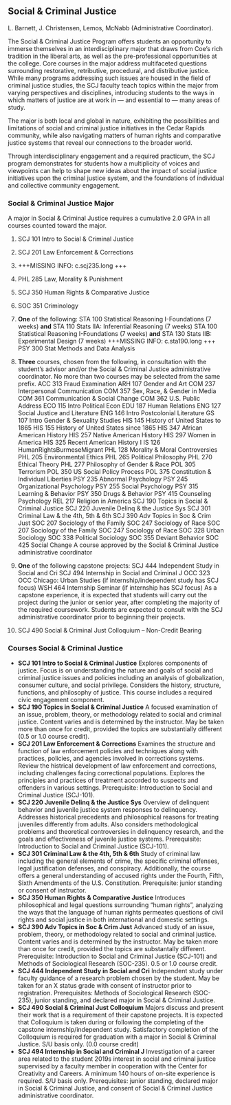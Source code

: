 ## Social & Criminal Justice
L. Barnett, J. Christensen, Lemos, McNabb (Administrative Coordinator).

The Social & Criminal Justice Program offers students an opportunity to immerse themselves in an interdisciplinary major that draws from Coe’s rich tradition in the liberal arts, as well as the pre-professional opportunities at the college. Core courses in the major address multifaceted questions surrounding restorative, retributive, procedural, and distributive justice. While many programs addressing such issues are housed in the field of criminal justice studies, the SCJ faculty teach topics within the major from varying perspectives and disciplines, introducing students to the ways in which matters of justice are at work in — and essential to — many areas of study.

The major is both local and global in nature, exhibiting the possibilities and limitations of social and criminal justice initiatives in the Cedar Rapids community, while also navigating matters of human rights and comparative justice systems that reveal our connections to the broader world.

Through interdisciplinary engagement and a required practicum, the SCJ program demonstrates for students how a multiplicity of voices and viewpoints can help to shape new ideas about the impact of social justice initiatives upon the criminal justice system, and the foundations of individual and collective community engagement.

### Social & Criminal Justice Major
A major in Social & Criminal Justice requires a cumulative 2.0 GPA in all courses counted toward the major.

1. SCJ 101 Intro to Social & Criminal Justice 

2. SCJ 201 Law Enforcement & Corrections 

3. +++MISSING INFO: c.scj235.long +++ 

4. PHL 285 Law, Morality & Punishment 

5. SCJ 350 Human Rights & Comparative Justice 

6. SOC 351 Criminology
 
7. **One** of the following:
	STA 100 Statistical Reasoning I-Foundations (7 weeks) **and** STA 110 Stats IIA: Inferential Reasoning (7 weeks)
	STA 100 Statistical Reasoning I-Foundations (7 weeks) **and** STA 130 Stats IIB: Experimental Design (7 weeks)
	+++MISSING INFO: c.sta190.long +++
	PSY 300 Stat Methods and Data Analysis

8. **Three** courses, chosen from the following, in consultation with the student’s advisor and/or the Social & Criminal Justice administrative coordinator. No more than two courses may be selected from the same prefix.
	ACC 313 Fraud Examination
	ARH 107 Gender and Art
	COM 237 Interpersonal Communication
	COM 357 Sex, Race, & Gender in Media
	COM 361 Communication & Social Change
	COM 362 U.S. Public Address
	ECO 115 Intro Political Econ
	EDU 187 Human Relations
	ENG 127 Social Justice and Literature
	ENG 146 Intro Postcolonial Literature
	GS 107 Intro Gender & Sexuality Studies
	HIS 145 History of United States to 1865
	HIS 155 History of United States since 1865
	HIS 347 African American History
	HIS 257 Native American History
	HIS 297 Women in America
	HIS 325 Recent American History I
	IS 126 HumanRightsBurmeseMigrant
	PHL 128 Morality & Moral Controversies
	PHL 205 Environmental Ethics
	PHL 265 Political Philosophy
	PHL 270 Ethical Theory
	PHL 277 Philosophy of Gender & Race
	POL 305 Terrorism
	POL 350 US Social Policy Process
	POL 375 Constitution & Individual Liberties
	PSY 235 Abnormal Psychology
	PSY 245 Organizational Psychology
	PSY 255 Social Psychology
	PSY 315 Learning & Behavior
	PSY 350 Drugs & Behavior
	PSY 415 Counseling Psychology
	REL 217 Religion in America
	SCJ 190 Topics in Social & Criminal Justice
	SCJ 220 Juvenile Delinq & the Justice Sys
	SCJ 301 Criminal Law & the 4th, 5th & 6th
	SCJ 390 Adv Topics in Soc & Crim Just
	SOC 207 Sociology of the Family
	SOC 247 Sociology of Race
	SOC 207 Sociology of the Family
	SOC 247 Sociology of Race
	SOC 328 Urban Sociology
	SOC 338 Political Sociology
	SOC 355 Deviant Behavior
	SOC 425 Social Change
	A course approved by the Social & Criminal Justice administrative coordinator

9. **One** of the following capstone projects:
	SCJ 444 Independent Study in Social and Cri
	SCJ 494 Internship in Social and Criminal J
	OCC 323 OCC Chicago: Urban Studies (if internship/independent study has SCJ focus)
	WSH 464 Internship Seminar (if internship has SCJ focus)
	As a capstone experience, it is expected that students will carry out the project during the junior or senior year, after completing the majority of the required coursework. Students are expected to consult with the SCJ administrative coordinator prior to beginning their projects. 

10. SCJ 490 Social & Criminal Just Colloquium -- Non-Credit Bearing

### Courses Social & Criminal Justice

- **SCJ 101 Intro to Social & Criminal Justice**
  Explores components of justice. Focus is on understanding the nature and goals of social and criminal justice issues and policies including an analysis of globalization, consumer culture, and social privilege. Considers the history, structure, functions, and philosophy of justice. This course includes a required civic engagement component.  
- **SCJ 190 Topics in Social & Criminal Justice**
  A focused examination of an issue, problem, theory, or methodology related to social and criminal justice. Content varies and is determined by the instructor. May be taken more than once for credit, provided the topics are substantially different (0.5 or 1.0 course credit).
- **SCJ 201 Law Enforcement & Corrections**
  Examines the structure and function of law enforcement policies and techniques along with practices, policies, and agencies involved in corrections systems. Review the histrical development of law enforcement and corrections, including challenges facing correctional populations. Explores the principles and practices of treatment accorded to suspects and offenders in various settings. Prerequisite: Introduction to Social and Criminal Justice (SCJ-101).  
- **SCJ 220 Juvenile Delinq & the Justice Sys**
  Overview of delinquent behavior and juvenile justice system responses to delinquency. Addresses historical precedents and philosophical reasons for treating juveniles differently from adults. Also considers methodological problems and theoretical controversies in delinquency research, and the goals and effectiveness of juvenile justice systems. Prerequisite: Introduction to Social and Criminal Justice (SCJ-101).
- **SCJ 301 Criminal Law & the 4th, 5th & 6th**
  Study of criminal law including the general elements of crime, the specific criminal offenses, legal justification defenses, and conspiracy. Additionally, the course offers a general understanding of accused rights under the Fourth, Fifth, Sixth Amendments of the U.S. Constitution. Prerequisite: junior standing or consent of instructor.  
- **SCJ 350 Human Rights & Comparative Justice**
  Introduces philosophical and legal questions surrounding "human rights", analyzing the ways that the language of human rights permeates questions of civil rights and social justice in both international and domestic settings.
- **SCJ 390 Adv Topics in Soc & Crim Just**
  Advanced study of an issue, problem, theory, or methodology related to social and criminal justice. Content varies and is determined by the instructor. May be taken more than once for credit, provided the topics are substantally different. Prerequisite: Introduction to Social and Criminal Justice (SCJ-101) and Methods of Sociological Research (SOC-235). 0.5 or 1.0 course credit.  
- **SCJ 444 Independent Study in Social and Cri**
  Independent study under faculty guidance of a research problem chosen by the student. May be taken for an X status grade with consent of instructor prior to registration. Prerequisites: Methods of Sociological Research (SOC-235), junior standing, and declared major in Social & Criminal Justice.
- **SCJ 490 Social & Criminal Just Colloquium**
  Majors discuss and present their work that is a requirement of their capstone projects. It is expected that Colloquium is taken during or following the completing of the capstone internship/independent study. Satisfactory completion of the Colloquium is required for graduation with a major in Social & Criminal Justice. S/U basis only. (0.0 course credit)
- **SCJ 494 Internship in Social and Criminal J**
  Investigation of a career area related to the student 2019s interest in social and criminal justice supervised by a faculty member in cooperation with the Center for Creativity and Careers. A minimum 140 hours of on-site experience is required. S/U basis only. Prerequisites: junior standing, declared major in Social & Criminal Justice, and consent of Social & Criminal Justice administrative coordinator.  